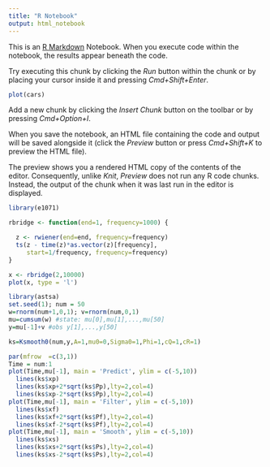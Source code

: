 ```yaml
---
title: "R Notebook"
output: html_notebook
---
```


This is an [R Markdown](http://rmarkdown.rstudio.com) Notebook. When you execute code within the notebook, the results appear beneath the code. 

Try executing this chunk by clicking the *Run* button within the chunk or by placing your cursor inside it and pressing *Cmd+Shift+Enter*. 

```r
plot(cars)
```

Add a new chunk by clicking the *Insert Chunk* button on the toolbar or by pressing *Cmd+Option+I*.

When you save the notebook, an HTML file containing the code and output will be saved alongside it (click the *Preview* button or press *Cmd+Shift+K* to preview the HTML file). 

The preview shows you a rendered HTML copy of the contents of the editor. Consequently, unlike *Knit*, *Preview* does not run any R code chunks. Instead, the output of the chunk when it was last run in the editor is displayed.

```r
library(e1071)
```


```r
rbridge <- function(end=1, frequency=1000) {

  z <- rwiener(end=end, frequency=frequency)
  ts(z - time(z)*as.vector(z)[frequency],
     start=1/frequency, frequency=frequency)
}
```

```r
x <- rbridge(2,10000)
plot(x, type = 'l')
```



```r
library(astsa)
set.seed(1); num = 50
w=rnorm(num+1,0,1); v=rnorm(num,0,1)
mu=cumsum(w) #state: mu[0],mu[1],...,mu[50]
y=mu[-1]+v #obs y[1],...,y[50]
```

```r
ks=Ksmooth0(num,y,A=1,mu0=0,Sigma0=1,Phi=1,cQ=1,cR=1)
```


```r
par(mfrow  =c(3,1))
Time = num:1
plot(Time,mu[-1], main = 'Predict', ylim = c(-5,10))
  lines(ks$xp)
  lines(ks$xp+2*sqrt(ks$Pp),lty=2,col=4)
  lines(ks$xp-2*sqrt(ks$Pp),lty=2,col=4)
plot(Time,mu[-1], main = 'Filter', ylim = c(-5,10))
  lines(ks$xf)
  lines(ks$xf+2*sqrt(ks$Pf),lty=2,col=4)
  lines(ks$xf-2*sqrt(ks$Pf),lty=2,col=4)
plot(Time,mu[-1], main = 'Smooth', ylim = c(-5,10))
  lines(ks$xs)
  lines(ks$xs+2*sqrt(ks$Ps),lty=2,col=4)
  lines(ks$xs-2*sqrt(ks$Ps),lty=2,col=4)
```





